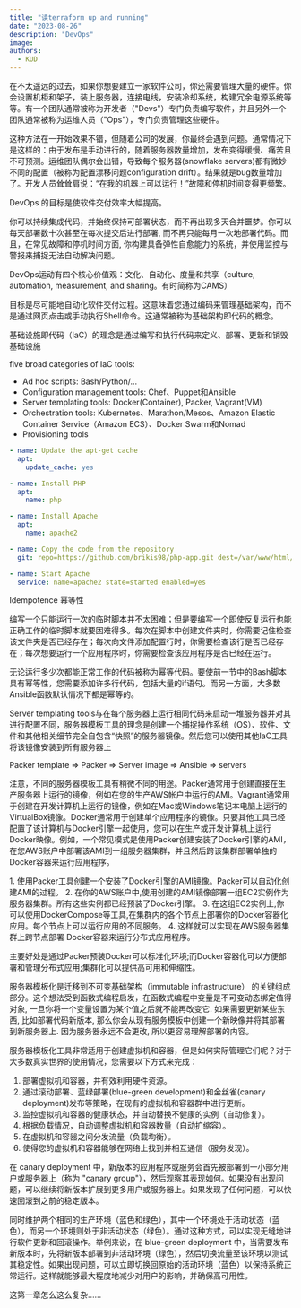 ```yaml
---
title: "读terraform up and running"
date: "2023-08-26"
description: "DevOps"
image:
authors:
  - KUD
---
```


在不太遥远的过去，如果你想要建立一家软件公司，你还需要管理大量的硬件。你会设置机柜和架子，装上服务器，连接电线，安装冷却系统，构建冗余电源系统等等。有一个团队通常被称为开发者（"Devs"）专门负责编写软件，并且另外一个团队通常被称为运维人员（"Ops"），专门负责管理这些硬件。

这种方法在一开始效果不错，但随着公司的发展，你最终会遇到问题。通常情况下是这样的：由于发布是手动进行的，随着服务器数量增加，发布变得缓慢、痛苦且不可预测。运维团队偶尔会出错，导致每个服务器(snowflake servers)都有微妙不同的配置（被称为配置漂移问题configuration drift）。结果就是bug数量增加了。开发人员耸耸肩说：“在我的机器上可以运行！”故障和停机时间变得更频繁。

DevOps 的目标是使软件交付效率大幅提高。

你可以持续集成代码，并始终保持可部署状态，而不再出现多天合并噩梦。你可以每天部署数十次甚至在每次提交后进行部署, 而不再只能每月一次地部署代码。而且，在常见故障和停机时间方面, 你构建具备弹性自愈能力的系统，并使用监控与警报来捕捉无法自动解决问题。

DevOps运动有四个核心价值观：文化、自动化、度量和共享（culture, automation, measurement, and sharing。有时简称为CAMS）

目标是尽可能地自动化软件交付过程。这意味着您通过编码来管理基础架构，而不是通过网页点击或手动执行Shell命令。这通常被称为基础架构即代码的概念。

基础设施即代码（IaC）的理念是通过编写和执行代码来定义、部署、更新和销毁基础设施

five broad categories of IaC tools:
- Ad hoc scripts: Bash/Python/...
- Configuration management tools: Chef、Puppet和Ansible
- Server templating tools: Docker(Container), Packer, Vagrant(VM)
- Orchestration tools: Kubernetes、Marathon/Mesos、Amazon Elastic Container Service（Amazon ECS）、Docker Swarm和Nomad
- Provisioning tools

```yaml
- name: Update the apt-get cache
  apt:
    update_cache: yes

- name: Install PHP
  apt:
    name: php

- name: Install Apache
  apt:
    name: apache2

- name: Copy the code from the repository
  git: repo=https://github.com/brikis98/php-app.git dest=/var/www/html/app

- name: Start Apache
  service: name=apache2 state=started enabled=yes
```

Idempotence 幂等性

编写一个只能运行一次的临时脚本并不太困难；但是要编写一个即使反复运行也能正确工作的临时脚本就要困难得多。每次在脚本中创建文件夹时，你需要记住检查该文件夹是否已经存在；每次向文件添加配置行时，你需要检查该行是否已经存在；每次想要运行一个应用程序时，你需要检查该应用程序是否已经在运行。

无论运行多少次都能正常工作的代码被称为幂等代码。要使前一节中的Bash脚本具有幂等性，您需要添加许多行代码，包括大量的if语句。而另一方面，大多数Ansible函数默认情况下都是幂等的。

Server templating tools与在每个服务器上运行相同代码来启动一堆服务器并对其进行配置不同，服务器模板工具的理念是创建一个捕捉操作系统（OS）、软件、文件和其他相关细节完全自包含“快照”的服务器镜像。然后您可以使用其他IaC工具将该镜像安装到所有服务器上

Packer template => Packer => Server image => Ansible => servers

注意，不同的服务器模板工具有稍微不同的用途。Packer通常用于创建直接在生产服务器上运行的镜像，例如在您的生产AWS帐户中运行的AMI。Vagrant通常用于创建在开发计算机上运行的镜像，例如在Mac或Windows笔记本电脑上运行的VirtualBox镜像。Docker通常用于创建单个应用程序的镜像。只要其他工具已经配置了该计算机与Docker引擎一起使用，您可以在生产或开发计算机上运行Docker映像。例如，一个常见模式是使用Packer创建安装了Docker引擎的AMI，在您AWS账户中部署该AMI到一组服务器集群，并且然后跨该集群部署单独的Docker容器来运行应用程序。

<Callout>
1. 使用Packer工具创建一个安装了Docker引擎的AMI镜像。Packer可以自动化创建AMI的过程。
2. 在你的AWS账户中,使用创建的AMI镜像部署一组EC2实例作为服务器集群。所有这些实例都已经预装了Docker引擎。
3. 在这组EC2实例上,你可以使用DockerCompose等工具,在集群内的各个节点上部署你的Docker容器化应用。每个节点上可以运行应用的不同服务。
4. 这样就可以实现在AWS服务器集群上跨节点部署 Docker容器来运行分布式应用程序。

主要好处是通过Packer预装Docker可以标准化环境;而Docker容器化可以方便部署和管理分布式应用;集群化可以提供高可用和伸缩性。
</Callout>

服务器模板化是迁移到不可变基础架构（immutable infrastructure） 的关键组成部分。这个想法受到函数式编程启发，在函数式编程中变量是不可变动态绑定值得对象, 一旦你将一个变量设置为某个值之后就不能再改变它. 如果需要更新某些东西, 比如部署代码新版本, 那么你会从现有服务模板中创建一个新映像并将其部署到新服务器上. 因为服务器永远不会更改, 所以更容易理解部署的内容。

服务器模板化工具非常适用于创建虚拟机和容器，但是如何实际管理它们呢？对于大多数真实世界的使用情况，您需要以下方式来完成：
1. 部署虚拟机和容器，并有效利用硬件资源。
2. 通过滚动部署、蓝绿部署(blue-green development)和金丝雀(canary deployment)发布等策略，在现有的虚拟机和容器群中进行更新。
3. 监控虚拟机和容器的健康状态，并自动替换不健康的实例（自动修复）。
4. 根据负载情况，自动调整虚拟机和容器数量（自动扩缩容）。
5. 在虚拟机和容器之间分发流量（负载均衡）。
6. 使得您的虚拟机和容器能够在网络上找到并相互通信（服务发现）。

<Callout>
在 canary deployment 中，新版本的应用程序或服务会首先被部署到一小部分用户或服务器上（称为 "canary group"），然后观察其表现如何。如果没有出现问题，可以继续将新版本扩展到更多用户或服务器上。如果发现了任何问题，可以快速回滚到之前的稳定版本。

同时维护两个相同的生产环境（蓝色和绿色），其中一个环境处于活动状态（蓝色），而另一个环境则处于非活动状态（绿色）。通过这种方式，可以实现无缝地进行软件更新和回滚操作。举例来说，在 blue-green deployment 中，当需要发布新版本时，先将新版本部署到非活动环境（绿色），然后切换流量至该环境以测试其稳定性。如果出现问题，可以立即切换回原始的活动环境（蓝色）以保持系统正常运行。这样就能够最大程度地减少对用户的影响，并确保高可用性。
</Callout>

这第一章怎么这么复杂……
